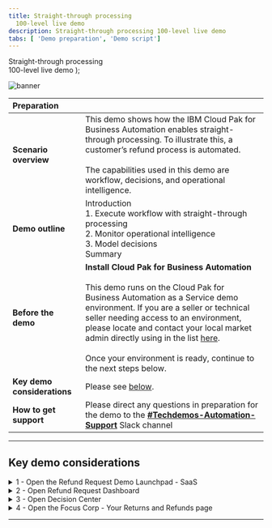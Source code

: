 ```yaml
---
title: Straight-through processing
  100-level live demo
description: Straight-through processing 100-level live demo
tabs: [ 'Demo preparation', 'Demo script']
---
```


  <span>
    Straight-through processing <br/> 100-level live demo
  </span> );

![banner](./images/BA_STP_100_Prep_GitHub_banner_8-3-21_short.jpg)

| Preparation | |
| :--- | :--- |
| **Scenario overview** | This demo shows how the IBM Cloud Pak for Business Automation enables straight-through processing. To illustrate this, a customer’s refund process is automated. <br/><br/>The capabilities used in this demo are workflow, decisions, and operational intelligence. |
| **Demo outline** | Introduction <br/> 1. Execute workflow with straight-through processing <br/> 2. Monitor operational intelligence <br/> 3. Model decisions <br/> Summary |
| **Before the demo** | **Install Cloud Pak for Business Automation** <br/> <br/> This demo runs on the Cloud Pak for Business Automation as a Service demo environment. If you are a seller or technical seller needing access to an environment, please locate and contact your local market admin directly using in the list [here](./business-automation-nextgen-tenants.pdf). <br/> <br/> Once your environment is ready, continue to the next steps below. |
| **Key demo considerations** | Please see [below](#key-demo-considerations). |
| **How to get support** | Please direct any questions in preparation for the demo to the [**#Techdemos-Automation-Support**](https://ibm.enterprise.slack.com/app_redirect?channel=techdemos-automation-support) Slack channel |

***

<span id="key-demo-considerations"></span>

## Key demo considerations

<details>

<summary>1 - Open the Refund Request Demo Launchpad - SaaS</summary>
<br/>

Follow these steps for the **SaaS** environment. The Refund Request Demo Launchpad is used to open all the user interfaces used in the demo.<br/><br/>

| **1.1** | **IBM Cloud Pak for Business Automation as a Service** |
| :--- | :--- |
| **Actions** | Access your IBM Cloud Pak for Business Automation as a Service tenant [here](https://www.automationcloud.ibm.com/)<br/><br/>Enter your email address<br/><br/>Steps a, b, and c are typically for **technical sellers only**, but they may be required depending on your default settings. Some users are set up to the development environment.<br/><br/>If this happens to you, follow these steps to get to the production/runtime environment: <br/>a. Click on the dropdown menu in the top left corner of the screen.<br/>b. Click **Deployment** on the left-hand side, and click **Production** to switch to that environment.<br/>c. On the left-hand side, click **Run**. |
| **Screenshots** | <br/> ![1.1](./images/Stu_1.1_600.png) <br/><br/> ![1.1.1](./images/Stu_1.1.1_600.png) <br/><br/> ![1.1.2](./images/Stu_1.1.2_600.png) <br/><br/> ![1.1.3](./images/Stu_1.1.3_600.png) |

| **1.2** | **Business Automation Apps** |
| :--- | :--- |
| **Action** | Click **Business Automation Apps** |
| **Screenshot** | <br/> ![1.2](./images/Stu_1.2_600.png) |

| **1.3** | **Refund Request tile** |
| :--- | :--- |
| **Action** | Click on the **Refund Request** tile |
| **Screenshot** | <br/> ![1.3](./images/Stu_1.3_600.png) |

| **1.4** | **Demo launchpad** |
| :--- | :--- |
| **Action** | The demo launchpad should now appear |
| **Screenshot** | <br/> ![Final screen](./images/Stu_1.4_600.png) |

<br/>

**[Go to top](#key-demo-considerations)**

</details>

<details>

<summary>2 - Open Refund Request Dashboard</summary>
<br/>

Open the **Refund Request Dashboard** in a new tab.<br/><br/>

| **2.1** | **Demo Launcher** |
| :--- | :--- |
| **Actions** | Go to the **Demo Launcher**, and click on the **Business Analyst** |
| **Screenshot** | <br/> ![2.1](./images/Stu_2.1_600.png) |

| **2.2** | **BAI Dashboards page** |
| :--- | :--- |
| **Action** | From the **BAI Dashboards** page, click on the **Refund Request (RR) Week1** dashboard |
| **Screenshot** | <br/> ![2.2](./images/Stu_2.2_600.png) |

| **2.3** | **Refund Request (RR) - Week 1 dashboard** |
| :--- | :--- |
| **Action** | The **Refund Request (RR) - Week 1** dashboard will open |
| **Screenshot** | <br/> ![Final screen](./images/Stu_2.3_600.png) |

<br/>

**[Go to top](#key-demo-considerations)**

</details>

<details>

<summary>3 - Open Decision Center</summary>
<br/>

Open **Decision Center** in a new tab<br/><br/>

| **3.1** | **Demo Launcher** |
| :--- | :--- |
| **Actions** | Go to the **Demo Launcher** and click on the **Rules Manager** |
| **Screenshot** | <br/> ![3.1](./images/Stu_3.1_600.png) |

| **3.2 - Decision Center** |   |
| :--- | :--- |
| **Action** | **Decision Center** will open in a new tab |
| **Screenshot** | <br/> Final screen <br/> ![Final screen](./images/Stu_3.2__600.png) |

<br/>

**[Go to top](#key-demo-considerations)**

</details>

<details>

<summary>4 - Open the Focus Corp - Your Returns and Refunds page</summary>
<br/>

Open the **Focus Corp - Your Returns and Refunds** page in a new tab. This is where you will show submitting the refund requests.<br/><br/>

| **4.1** | **Demo Launcher** |
| :--- | :--- |
| **Action** | Go to the **Demo Launcher**, and click on the **Customer** |
| **Screenshot** | <br/> ![4.1](./images/Stu_4.1_600.png) |

| **4.2** | **Focus Corp - Your Returns and Refunds page** |
| :--- | :--- |
| **Action** | Open the **Focus Corp - Your Returns and Refunds** page |
| **Screenshot** | <br/> ![Final screen](./images/Stu_4.2_600.png) |

<br/>

**[Go to top](#key-demo-considerations)**

</details>

***
